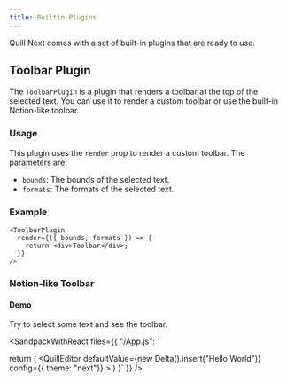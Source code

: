 ```yaml
---
title: Builtin Plugins
---
```


Quill Next comes with a set of built-in plugins that are ready to use.

## Toolbar Plugin

The `ToolbarPlugin` is a plugin that renders a toolbar at the top of the selected
text.
You can use it to render a custom toolbar or use the built-in Notion-like toolbar.

### Usage

This plugin uses the `render` prop to render a custom toolbar.
The parameters are:

- `bounds`: The bounds of the selected text.
- `formats`: The formats of the selected text.

### Example

```tsx
<ToolbarPlugin
  render={({ bounds, formats }) => {
    return <div>Toolbar</div>;
  }}
/>
```

### Notion-like Toolbar

#### Demo

Try to select some text and see the toolbar.

<SandpackWithReact
  files={{
    "/App.js": `

  return (
    <QuillEditor
      defaultValue={new Delta().insert("Hello World")}
      config={{ theme: "next"}}
    >
      <NotionToolbarPlugin />
    </QuillEditor>
  )
}`
  }}
/>
